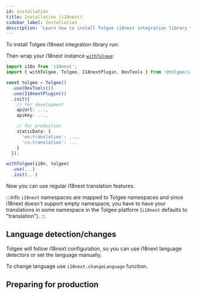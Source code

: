 ```yaml
---
id: installation
title: Installation (i18next)
sidebar_label: Installation
description: 'Learn how to install Tolgee i18next integration library to use regular i18next translation features. Tolgee will follow i18next configuration.'
---
```


To install Tolgee i18next integration library run:

<InstallationTabs lib="@tolgee/i18next" />

Then wrap your i18next instance [`withTolgee`](./api#function-withtolgeei18next-tolgeeconfig):

```ts
import i18n from 'i18next';
import { withTolgee, Tolgee, I18nextPlugin, DevTools } from '@tolgee/i18next';

const tolgee = Tolgee()
  .use(DevTools())
  .use(I18nextPlugin())
  .init({
    // for development
    apiUrl: ...,
    apiKey: ...,

    // for production
    staticData: {
      'en:translation': ...,
      'cs:translation': ...
    }
  });

withTolgee(i18n, tolgee)
  .use(...)
  .init(...)

```

Now you can use regular i18next translation features.

:::info
`i18next` namespaces are mapped to Tolgee namespaces and since i18next doesn't support empty namespace, you have to have your translations in some namespace in the Tolgee platform (`i18next` defaults to "translation").
:::

## Language detection/changes

Tolgee will follow i18next configuration, so you can use i18next language detectors or set the language manually.

To change language use `i18next.changeLanguage` function.

## Preparing for production

<PreparingForProduction />
